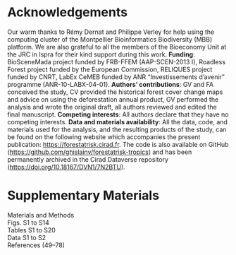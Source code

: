 \newpage

# Acknowledgements

Our warm thanks to Rémy Dernat and Philippe Verley for help using the computing cluster of the Montpellier Bioinformatics Biodiversity (MBB) platform. We are also grateful to all the members of the Bioeconomy Unit at the JRC in Ispra for their kind support during this work. **Funding**: BioSceneMada project funded by FRB-FFEM (AAP-SCEN-2013 I), Roadless Forest project funded by the European Commission, RELIQUES project funded by CNRT, LabEx CeMEB funded by ANR "Investissements d'avenir" programme (ANR-10-LABX-04-01). **Authors' contributions**: GV and FA conceived the study, CV provided the historical forest cover change maps and advice on using the deforestation annual product, GV performed the analysis and wrote the original draft, all authors reviewed and edited the final manuscript. **Competing interests**: All authors declare that they have no competing interests. **Data and materials availability**: All the data, code, and materials used for the analysis, and the resulting products of the study, can be found on the following website which accompanies the present publication: <https://forestatrisk.cirad.fr>. The code is also available on GitHub (<https://github.com/ghislainv/forestatrisk-tropics>) and has been permanently archived in the Cirad Dataverse repository (<https://doi.org/10.18167/DVN1/7N2BTU>).

# Supplementary Materials

Materials and Methods    
Figs. S1 to S14    
Tables S1 to S20    
Data S1 to S2    
References (49--78)

\nolinenumbers
\newpage